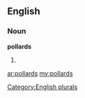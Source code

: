 ==English==

===Noun===
'''pollards'''

# {{plural of|[[pollard]]}}

[[Category:English plurals]]

[[ar:pollards]]
[[my:pollards]]